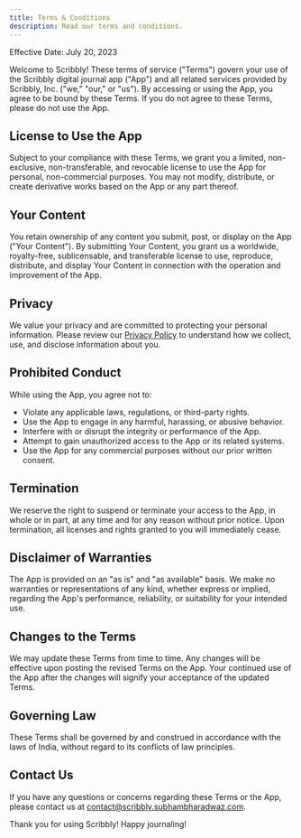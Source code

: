 ```yaml
---
title: Terms & Conditions
description: Read our terms and conditions.
---
```


Effective Date: July 20, 2023

Welcome to Scribbly! These terms of service ("Terms") govern your use of the Scribbly digital journal app ("App") and all related services provided by Scribbly, Inc. ("we," "our," or "us"). By accessing or using the App, you agree to be bound by these Terms. If you do not agree to these Terms, please do not use the App.

## License to Use the App

Subject to your compliance with these Terms, we grant you a limited, non-exclusive, non-transferable, and revocable license to use the App for personal, non-commercial purposes. You may not modify, distribute, or create derivative works based on the App or any part thereof.

## Your Content

You retain ownership of any content you submit, post, or display on the App ("Your Content"). By submitting Your Content, you grant us a worldwide, royalty-free, sublicensable, and transferable license to use, reproduce, distribute, and display Your Content in connection with the operation and improvement of the App.

## Privacy

We value your privacy and are committed to protecting your personal information. Please review our [Privacy Policy](https://scribbly.subhambharadwaz.com/privacy) to understand how we collect, use, and disclose information about you.

## Prohibited Conduct

While using the App, you agree not to:

- Violate any applicable laws, regulations, or third-party rights.
- Use the App to engage in any harmful, harassing, or abusive behavior.
- Interfere with or disrupt the integrity or performance of the App.
- Attempt to gain unauthorized access to the App or its related systems.
- Use the App for any commercial purposes without our prior written consent.

## Termination

We reserve the right to suspend or terminate your access to the App, in whole or in part, at any time and for any reason without prior notice. Upon termination, all licenses and rights granted to you will immediately cease.

## Disclaimer of Warranties

The App is provided on an "as is" and "as available" basis. We make no warranties or representations of any kind, whether express or implied, regarding the App's performance, reliability, or suitability for your intended use.

## Changes to the Terms

We may update these Terms from time to time. Any changes will be effective upon posting the revised Terms on the App. Your continued use of the App after the changes will signify your acceptance of the updated Terms.

## Governing Law

These Terms shall be governed by and construed in accordance with the laws of India, without regard to its conflicts of law principles.

## Contact Us

If you have any questions or concerns regarding these Terms or the App, please contact us at <contact@scribbly.subhambharadwaz.com>.

Thank you for using Scribbly! Happy journaling!
